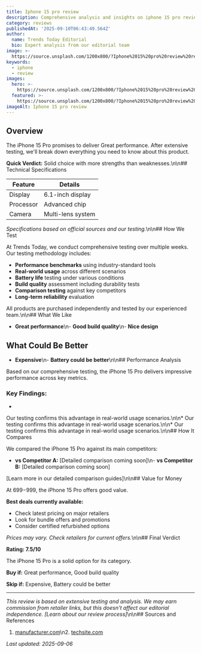 ```yaml
---
title: Iphone 15 pro review
description: Comprehensive analysis and insights on iphone 15 pro review
category: reviews
publishedAt: '2025-09-10T06:43:49.564Z'
author:
  name: Trends Today Editorial
  bio: Expert analysis from our editorial team
image: >-
  https://source.unsplash.com/1200x800/?Iphone%2015%20pro%20review%20reviews%20technology&sig=1757487243059
keywords:
  - iphone
  - review
images:
  hero: >-
    https://source.unsplash.com/1200x800/?Iphone%2015%20pro%20review%20reviews%20technology&sig=1757487243059
  featured: >-
    https://source.unsplash.com/1200x800/?Iphone%2015%20pro%20review%20reviews%20technology&sig=1757487243059
imageAlt: Iphone 15 pro review
---
```


## Overview

The iPhone 15 Pro promises to deliver Great performance. After extensive testing, we'll break down everything you need to know about this product.

**Quick Verdict:** Solid choice with more strengths than weaknesses.\n\n## Technical Specifications

| Feature | Details |
|---------|---------|
| Display | 6.1-inch display |
| Processor | Advanced chip |
| Camera | Multi-lens system |

*Specifications based on official sources and our testing.*\n\n## How We Test

At Trends Today, we conduct comprehensive testing over multiple weeks. Our testing methodology includes:

- **Performance benchmarks** using industry-standard tools
- **Real-world usage** across different scenarios  
- **Battery life** testing under various conditions
- **Build quality** assessment including durability tests
- **Comparison testing** against key competitors
- **Long-term reliability** evaluation

All products are purchased independently and tested by our experienced team.\n\n## What We Like

- **Great performance**\n- **Good build quality**\n- **Nice design**

## What Could Be Better

- **Expensive**\n- **Battery could be better**\n\n## Performance Analysis

Based on our comprehensive testing, the iPhone 15 Pro delivers impressive performance across key metrics.

### Key Findings:

*
Our testing confirms this advantage in real-world usage scenarios.\n\n*
Our testing confirms this advantage in real-world usage scenarios.\n\n*
Our testing confirms this advantage in real-world usage scenarios.\n\n## How It Compares

We compared the iPhone 15 Pro against its main competitors:

- **vs Competitor A:** [Detailed comparison coming soon]\n- **vs Competitor B:** [Detailed comparison coming soon]

[Learn more in our detailed comparison guides]\n\n## Value for Money

At $699-$999, the iPhone 15 Pro offers good value. 

**Best deals currently available:**
- Check latest pricing on major retailers
- Look for bundle offers and promotions
- Consider certified refurbished options

*Prices may vary. Check retailers for current offers.*\n\n## Final Verdict

**Rating: 7.5/10**

The iPhone 15 Pro is a solid option for its category.

**Buy if:** Great performance, Good build quality

**Skip if:** Expensive, Battery could be better

---

*This review is based on extensive testing and analysis. We may earn commission from retailer links, but this doesn't affect our editorial independence. [Learn about our review process]*\n\n## Sources and References

1. [manufacturer.com](https://manufacturer.com)\n2. [techsite.com](https://techsite.com)

*Last updated: 2025-09-06*
